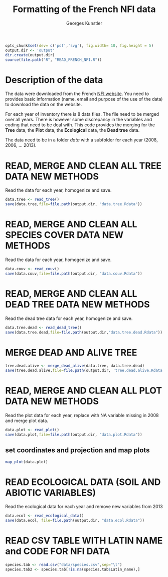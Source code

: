 % Formatting of the French NFI data
% Georges Kunstler
 
```r
opts_chunk$set(dev= c('pdf','svg'), fig.width= 10, fig.height = 5)
output.dir <- 'output'
dir.create(output.dir)
source(file.path("R", "READ_FRENCH_NFI.R"))
```

# Description of the data

The data were downloaded from the French [NFI website](http://inventaire-forestier.ign.fr/spip/spip.php?rubrique153). You need to provides basic information (name, email and purpose of the use of the data) to download the data on the website.

For each year of inventory there is 8 data files. The file need to be merged over all years. There is however some discrepancy in the variables and coding that need to be deal with. This code provides the merging for the **Tree** data, the **Plot** data, the **Ecological** data, the **Dead tree** data.

The data need to be in a folder *data* with a subfolder for each year (2008, 2006, ... 2013).



# READ, MERGE AND CLEAN ALL TREE DATA NEW METHODS
Read the data for each year, homogenize and save.
```r
data.tree <- read_tree()
save(data.tree,file=file.path(output.dir, "data.tree.Rdata"))
```

# READ, MERGE AND CLEAN ALL SPECIES COVER DATA NEW METHODS
Read the data for each year, homogenize and save.
```r
data.couv <- read_couv()
save(data.couv,file=file.path(output.dir, "data.couv.Rdata"))
```

# READ, MERGE AND CLEAN ALL DEAD TREE DATA NEW METHODS
Read the dead tree data for each year, homogenize and save.
```r
data.tree.dead <- read_dead_tree()
save(data.tree.dead,file=file.path(output.dir,"data.tree.dead.Rdata"))
```

# MERGE DEAD AND ALIVE TREE
```r
tree.dead.alive <- merge_dead_alive(data.tree, data.tree.dead)
save(tree.dead.alive,file=file.path(output.dir, 'tree.dead.alive.Rdata'))
```


# READ, MERGE AND CLEAN ALL PLOT DATA NEW METHODS
Read the plot data for each year, replace with NA variable missing in 2008 and merge plot data.
```r
data.plot <- read_plot()
save(data.plot,file=file.path(output.dir, "data.plot.Rdata"))
```


## set coordinates and projection and map plots
```r
map_plot(data.plot)
```

# READ ECOLOGICAL DATA (SOIL AND ABIOTIC VARIABLES)
Read the ecological data for each year and remove new variables from 2013
```r
data.ecol <- read_ecological_data()
save(data.ecol, file=file.path(output.dir, "data.ecol.Rdata"))
```

# READ CSV TABLE WITH LATIN NAME and CODE FOR NFI DATA
```r
species.tab <- read.csv("data/species.csv",sep="\t")
species.tab2 <- species.tab[!is.na(species.tab$Latin_name),]
```

 





